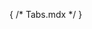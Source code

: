 { /* Tabs.mdx */ }



<Meta of={TabsStories} />

<Title />

Tabs are a set of layered sections of content, known as tab panels, that display one panel of content at a time. Each tab panel has an associated tab element, that when activated, displays the panel. The list of tab elements is arranged along one edge of the currently displayed panel, most commonly the top edge. [Source](https://www.w3.org/WAI/ARIA/apg/patterns/tabs/)

This demo includes tab lists with automatic and manual activation as well as horizontal and vertical orientations.

## Best Practices

### Keyboard Interaction

Keyboard interaction can use either Automatic Activation or Manual Activation. Automatic Activation is only recommended if the panels can be displayed instantly, i.e., all panel content is present in the DOM.

- When the `tablist` is the next element in the page sequence, `Tab` moves the focus into `tablist` and onto the active tab element
- When in the `tablist`, `Tab` moves the focus to the next element in the page tab sequence outside of the `tablist`, typically the `tabpanel`
- When focus is on a tab element in a tab list:
    - `Left Arrow` or `Up Arrow` moves the focus to the previous tab, or the last tab if there is no previous tab (depending on horizontal or vertical `tablist` orientation)
    - `Right Arrow` or `Down Arrow` moves the focus to the next tab, or the first tab if there is no next tab (depending on horizontal or vertical `tablist` orientation)
    - `Home` moves the focus to the first tab (optional)
    - `End` moves the focus to the last tab (optional)
    - `Shift + F10` opens the associated popup menu, if applicable

#### Automatic Activation
It is recommended that tabs activate automatically when they receive focus as long as their associated tab panels are displayed without noticeable latency.

#### Manual Activation
`Space` or `Enter` is required to activate the tab that is focused.

### ARIA Roles, States, and Properties
- `role="tablist"`: the container for the tabs
    - Should use `aria-labelledby` or `aria-label` to indicate the lable for the `tablist`
    - Should have property `aria-orientation` set to `vertical` if the tabs are vertical (default setting is `horizontal`)
- `role="tab"`: each tab element, should be within the `tablist`
    - Should have `aria-controls` property referring to the associated `tabpanel`
    - Should have `aria-selected` set to `true` for the active tab and all others set to `false`
- `role="tabpanel"`: each content panel for a tab
    - Should use `aria-labelledby` to refer to the associated `tab`

## Example

<Canvas of={TabsStories.Default} />
